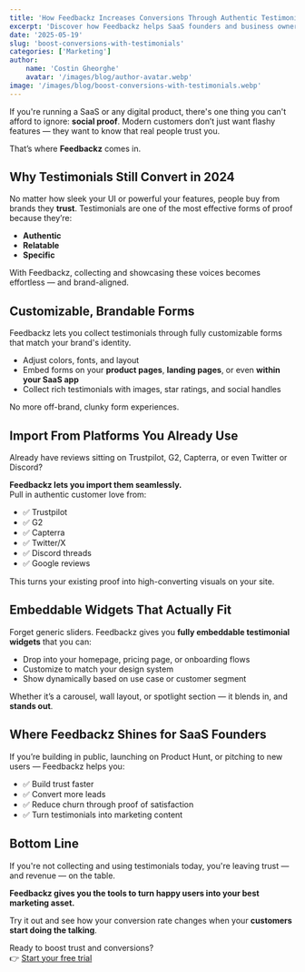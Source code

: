 ```yaml
---
title: 'How Feedbackz Increases Conversions Through Authentic Testimonials'
excerpt: 'Discover how Feedbackz helps SaaS founders and business owners build trust and boost conversions with embeddable, customizable testimonials and reviews from real customers.'
date: '2025-05-19'
slug: 'boost-conversions-with-testimonials'
categories: ['Marketing']
author:
    name: 'Costin Gheorghe'
    avatar: '/images/blog/author-avatar.webp'
image: '/images/blog/boost-conversions-with-testimonials.webp'
---
```


If you're running a SaaS or any digital product, there's one thing you can't afford to ignore: **social proof**. Modern customers don’t just want flashy features — they want to know that real people trust you.

That’s where **Feedbackz** comes in.

## Why Testimonials Still Convert in 2024

No matter how sleek your UI or powerful your features, people buy from brands they **trust**. Testimonials are one of the most effective forms of proof because they’re:

- **Authentic**
- **Relatable**
- **Specific**

With Feedbackz, collecting and showcasing these voices becomes effortless — and brand-aligned.

## Customizable, Brandable Forms

Feedbackz lets you collect testimonials through fully customizable forms that match your brand's identity.

- Adjust colors, fonts, and layout
- Embed forms on your **product pages**, **landing pages**, or even **within your SaaS app**
- Collect rich testimonials with images, star ratings, and social handles

No more off-brand, clunky form experiences.

## Import From Platforms You Already Use

Already have reviews sitting on Trustpilot, G2, Capterra, or even Twitter or Discord?

**Feedbackz lets you import them seamlessly.**  
Pull in authentic customer love from:

- ✅ Trustpilot
- ✅ G2
- ✅ Capterra
- ✅ Twitter/X
- ✅ Discord threads
- ✅ Google reviews

This turns your existing proof into high-converting visuals on your site.

## Embeddable Widgets That Actually Fit

Forget generic sliders. Feedbackz gives you **fully embeddable testimonial widgets** that you can:

- Drop into your homepage, pricing page, or onboarding flows
- Customize to match your design system
- Show dynamically based on use case or customer segment

Whether it’s a carousel, wall layout, or spotlight section — it blends in, and **stands out**.

## Where Feedbackz Shines for SaaS Founders

If you’re building in public, launching on Product Hunt, or pitching to new users — Feedbackz helps you:

- ✅ Build trust faster
- ✅ Convert more leads
- ✅ Reduce churn through proof of satisfaction
- ✅ Turn testimonials into marketing content

## Bottom Line

If you're not collecting and using testimonials today, you're leaving trust — and revenue — on the table.

**Feedbackz gives you the tools to turn happy users into your best marketing asset.**

Try it out and see how your conversion rate changes when your **customers start doing the talking**.

Ready to boost trust and conversions?  
👉 [Start your free trial](https://feedbackz.co)
